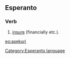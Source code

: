 ==Esperanto==
===Verb===
# [[insure]] (financially etc.).

[[eo:asekuri]]
[[Category:Esperanto language]]
{{Universala Vortaro}}